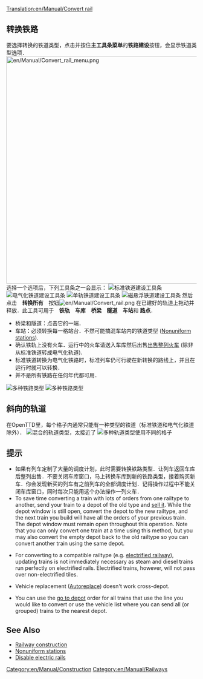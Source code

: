 [[Translation:en/Manual/Convert rail]]
{{zh/Manual/Tutorial/教程}}
==转换铁路==
要选择转换的铁道类型，点击并按住'''主工具条菜单'''的'''铁路建设'''按钮，会显示铁道类型选项．
[[File:en/Manual/Convert rail menu.png|600px]]<br/>
选择一个选项后，下列工具条之一会显示：
[[File:en/Manual/Railroad Construction.png|none|frame|标准铁道建设工具条]]
[[File:en/Manual/Electrified Railway Construction.png|none|frame|电气化铁道建设工具条]]
[[File:en/Manual/Monorail Construction.png|none|frame|单轨铁道建设工具条]]
[[File:en/Manual/Maglev Construction.png|none|frame|磁悬浮铁道建设工具条]]
然后点击　'''转换所有'''　按钮[[File:en/Manual/Convert rail.png]] 在已建好的轨道上拖动并释放．此工具可用于　'''铁轨'''　'''车库'''　'''桥梁'''　'''隧道'''　'''车站'''和 '''路点'''．
*桥梁和隧道：点击它的一端．
*车站：必须转换每一格站台．不然可能搞混车站内的铁道类型 ([[en/Archive/Manual/Settings/Nonuniform stations|Nonuniform stations]]).
*确认铁轨上没有火车．运行中的火车请送入车库然后出售[[en/Manual/Sell entire train|出售整列火车]] (除非从标准铁道转成电气化轨道).
*标准铁道转换为电气化铁路时，标准列车仍可行驶在新转换的路线上，并且在运行时就可以转换．
*并不是所有铁路在任何年代都可用．
[[File:en/Manual/Convert rail tunnel.png|left|frame|多种铁路类型]]
[[File:en/Manual/Convert station.png|none|frame|多种铁路类型]]

==斜向的轨道==
在OpenTTD里，每个格子内通常只能有一种类型的铁道（标准铁道和电气化铁道除外）．
[[File:en/Manual/Convert rail close.png|left|frame|混合的轨道类型，太接近了]]
[[File:en/Manual/Convert rail good.png|none|frame|多种轨道类型使用不同的格子]]

==提示==
* 如果有列车定制了大量的调度计划，此时需要转换铁路类型．让列车返回车库后整列出售．不要关闭车库窗口，马上转换车库到新的铁路类型，接着购买新车．你会发现新买的列车有之前列车的全部调度计划．记得操作过程中不能关闭车库窗口，同时每次只能用这个办法操作一列火车．
* To save time converting a train with lots of orders from one railtype to another, send your train to a depot of the old type and [[en/Manual/Sell entire train|sell it]]. While the depot window is still open, convert the depot to the new railtype, and the next train you build will have all the orders of your previous train. The depot window must remain open throughout this operation. Note that you can only convert one train at a time using this method, but you may also convert the empty depot back to the old railtype so you can convert another train using the same depot.

* For converting to a compatible railtype (e.g. [[en/Manual/Base Set/Electrified railways|electrified railway]]), updating trains is not immediately necessary as steam and diesel trains run perfectly on electrified rails.  Electrified trains, however, will not pass over non-electrified tiles.

* Vehicle replacement ([[en/Manual/Replace vehicles#autoreplace|Autoreplace]]) doesn't work cross-depot.

* You can use the [[en/Manual/Orders#go-to|go to depot]] order for all trains that use the line you would like to convert or use the vehicle list where you can send all (or grouped) trains to the nearest depot.

==See Also==
*[[en/Manual/Railway construction|Railway construction]]
*[[en/Archive/Manual/Settings/Nonuniform stations|Nonuniform stations]]
*[[en/Archive/Manual/Settings/Advanced Settings/Vehicles#disable-electric-rails|Disable electric rails]]

[[Category:en/Manual/Construction]]
[[Category:en/Manual/Railways]]